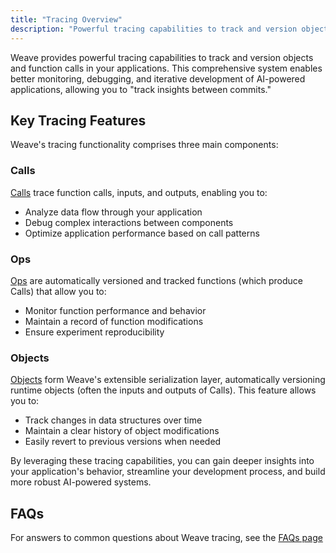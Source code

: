 ```yaml
---
title: "Tracing Overview"
description: "Powerful tracing capabilities to track and version objects and function calls"
---
```


Weave provides powerful tracing capabilities to track and version objects and function calls in your applications. This comprehensive system enables better monitoring, debugging, and iterative development of AI-powered applications, allowing you to "track insights between commits."

## Key Tracing Features

Weave's tracing functionality comprises three main components:

### Calls

[Calls](/guides/tracking/tracing) trace function calls, inputs, and outputs, enabling you to:

- Analyze data flow through your application
- Debug complex interactions between components
- Optimize application performance based on call patterns

### Ops

[Ops](/guides/tracking/ops) are automatically versioned and tracked functions (which produce Calls) that allow you to:

- Monitor function performance and behavior
- Maintain a record of function modifications
- Ensure experiment reproducibility

### Objects

[Objects](/guides/tracking/objects) form Weave's extensible serialization layer, automatically versioning runtime objects (often the inputs and outputs of Calls). This feature allows you to:

- Track changes in data structures over time
- Maintain a clear history of object modifications
- Easily revert to previous versions when needed

By leveraging these tracing capabilities, you can gain deeper insights into your application's behavior, streamline your development process, and build more robust AI-powered systems.

## FAQs

For answers to common questions about Weave tracing, see the [FAQs page](/guides/tracking/faqs)